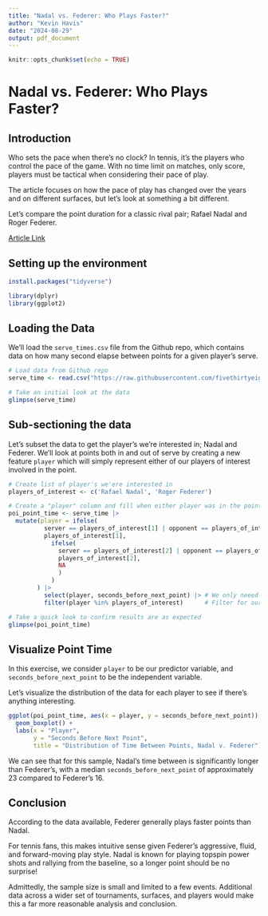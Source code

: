 ```yaml
---
title: "Nadal vs. Federer: Who Plays Faster?"
author: "Kevin Havis"
date: "2024-08-29"
output: pdf_document
---
```


```r
knitr::opts_chunk$set(echo = TRUE)
```

# Nadal vs. Federer: Who Plays Faster?

## Introduction

Who sets the pace when there's no clock? In tennis, it's the players who control the pace of the game. With no time limit on matches, only score, players must be tactical when considering their pace of play.

The article focuses on how the pace of play has changed over the years and on different surfaces, but let's look at something a bit different.

Let's compare the point duration for a classic rival pair; Rafael Nadal and Roger Federer.

[Article Link](https://fivethirtyeight.com/features/why-some-tennis-matches-take-forever/)

## Setting up the environment

```r
install.packages("tidyverse")
```

```r
library(dplyr)
library(ggplot2)
```

## Loading the Data

We'll load the `serve_times.csv` file from the Github repo, which contains data on how many second elapse between points for a given player's serve.

```r
# Load data from Github repo
serve_time <- read.csv("https://raw.githubusercontent.com/fivethirtyeight/data/master/tennis-time/serve_times.csv")

# Take an initial look at the data
glimpse(serve_time)
```

## Sub-sectioning the data

Let's subset the data to get the player's we're interested in; Nadal and Federer. We'll look at points both in and out of serve by creating a new feature `player` which will simply represent either of our players of interest involved in the point.

```r
# Create list of player's we'ere interested in
players_of_interest <- c('Rafael Nadal', 'Roger Federer')

# Create a "player" column and fill when either player was in the point
poi_point_time <- serve_time |> 
  mutate(player = ifelse(
          server == players_of_interest[1] | opponent == players_of_interest[1], 
          players_of_interest[1], 
            ifelse(
              server == players_of_interest[2] | opponent == players_of_interest[2], 
              players_of_interest[2], 
              NA
              )
            )
        ) |> 
          select(player, seconds_before_next_point) |> # We only neeed these columns now
          filter(player %in% players_of_interest)      # Filter for our players

# Take a quick look to confirm results are as expected
glimpse(poi_point_time)

```

## Visualize Point Time

In this exercise, we consider `player` to be our predictor variable, and `seconds_before_next_point` to be the independent variable.

Let's visualize the distribution of the data for each player to see if there's anything interesting.

```r

ggplot(poi_point_time, aes(x = player, y = seconds_before_next_point)) +
  geom_boxplot() +
  labs(x = "Player",
       y = "Seconds Before Next Point",
       title = "Distribution of Time Between Points, Nadal v. Federer")

```

We can see that for this sample, Nadal's time between is significantly longer than Federer's, with a median `seconds_before_next_point` of approximately 23 compared to Federer's 16.

## Conclusion

According to the data available, Federer generally plays faster points than Nadal.

For tennis fans, this makes intuitive sense given Federer's aggressive, fluid, and forward-moving play style. Nadal is known for playing topspin power shots and rallying from the baseline, so a longer point should be no surprise!

Admittedly, the sample size is small and limited to a few events. Additional data across a wider set of tournaments, surfaces, and players would make this a far more reasonable analysis and conclusion.
